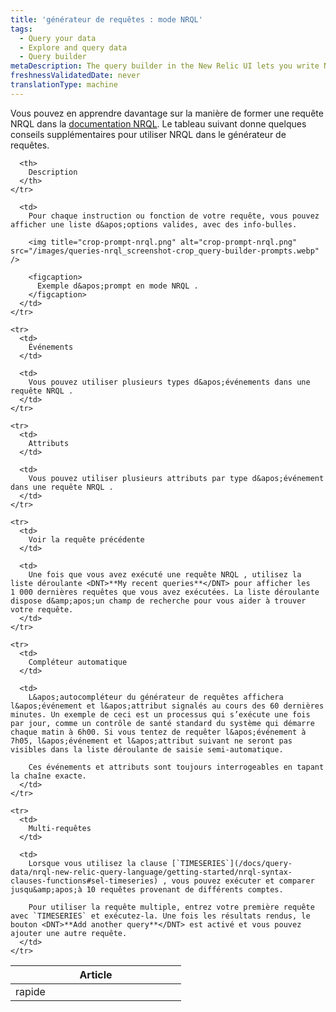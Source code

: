```yaml
---
title: 'générateur de requêtes : mode NRQL'
tags:
  - Query your data
  - Explore and query data
  - Query builder
metaDescription: The query builder in the New Relic UI lets you write NRQL queries to create charts and dashboards.
freshnessValidatedDate: never
translationType: machine
---
```


Vous pouvez en apprendre davantage sur la manière de former une requête NRQL dans la [documentation NRQL](/docs/insights/nrql-new-relic-query-language/using-nrql/introduction-nrql). Le tableau suivant donne quelques conseils supplémentaires pour utiliser NRQL dans le générateur de requêtes.

<table>
  <thead>
    <tr>
      <th width="25%">
        Article
      </th>

      <th>
        Description
      </th>
    </tr>
  </thead>

  <tbody>
    <tr>
      <td>
        rapide
      </td>

      <td>
        Pour chaque instruction ou fonction de votre requête, vous pouvez afficher une liste d&apos;options valides, avec des info-bulles.

        <img title="crop-prompt-nrql.png" alt="crop-prompt-nrql.png" src="/images/queries-nrql_screenshot-crop_query-builder-prompts.webp" />

        <figcaption>
          Exemple d&apos;prompt en mode NRQL .
        </figcaption>
      </td>
    </tr>

    <tr>
      <td>
        Événements
      </td>

      <td>
        Vous pouvez utiliser plusieurs types d&apos;événements dans une requête NRQL .
      </td>
    </tr>

    <tr>
      <td>
        Attributs
      </td>

      <td>
        Vous pouvez utiliser plusieurs attributs par type d&apos;événement dans une requête NRQL .
      </td>
    </tr>

    <tr>
      <td>
        Voir la requête précédente
      </td>

      <td>
        Une fois que vous avez exécuté une requête NRQL , utilisez la liste déroulante <DNT>**My recent queries**</DNT> pour afficher les 1 000 dernières requêtes que vous avez exécutées. La liste déroulante dispose d&amp;apos;un champ de recherche pour vous aider à trouver votre requête.
      </td>
    </tr>

    <tr>
      <td>
        Compléteur automatique
      </td>

      <td>
        L&apos;autocompléteur du générateur de requêtes affichera l&apos;événement et l&apos;attribut signalés au cours des 60 dernières minutes. Un exemple de ceci est un processus qui s’exécute une fois par jour, comme un contrôle de santé standard du système qui démarre chaque matin à 6h00. Si vous tentez de requêter l&apos;événement à 7h05, l&apos;événement et l&apos;attribut suivant ne seront pas visibles dans la liste déroulante de saisie semi-automatique.

        Ces événements et attributs sont toujours interrogeables en tapant la chaîne exacte.
      </td>
    </tr>

    <tr>
      <td>
        Multi-requêtes
      </td>

      <td>
        Lorsque vous utilisez la clause [`TIMESERIES`](/docs/query-data/nrql-new-relic-query-language/getting-started/nrql-syntax-clauses-functions#sel-timeseries) , vous pouvez exécuter et comparer jusqu&amp;apos;à 10 requêtes provenant de différents comptes.

        Pour utiliser la requête multiple, entrez votre première requête avec `TIMESERIES` et exécutez-la. Une fois les résultats rendus, le bouton <DNT>**Add another query**</DNT> est activé et vous pouvez ajouter une autre requête.
      </td>
    </tr>
  </tbody>
</table>